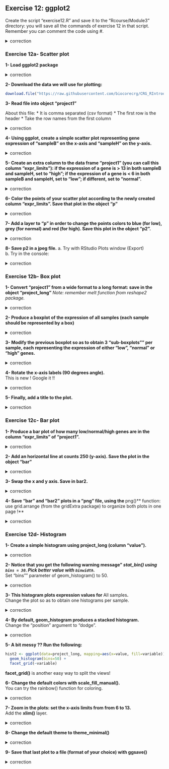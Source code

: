 ## Exercise 12: ggplot2

Create the script "exercise12.R" and save it to the "Rcourse/Module3" directory: you will save all the commands of exercise 12 in that script.
<br>Remember you can comment the code using #.


<details>
<summary>
correction
</summary>

```r
getwd()
setwd("~/Rcourse/Module3")
```

</details>

### Exercise 12a- Scatter plot

**1- Load ggplot2 package**

<details>
<summary>
correction
</summary>

```r
library(ggplot2)
```

</details>

**2- Download the data we will use for plotting:**

```r
download.file("https://raw.githubusercontent.com/biocorecrg/CRG_RIntroduction/master/ex12_normalized_intensities.csv", "ex12_normalized_intensities.csv", method="curl")
```

**3- Read file into object "project1"**

About this file:
* It is comma separated (csv format)
* The first row is the header
* Take the row names from the first column

<details>
<summary>
correction
</summary>

```r
project1 <- read.table("ex12_normalized_intensities.csv", 
  sep=",", 
  header=TRUE, 
  row.names = 1)
```

</details>

**4- Using ggplot, create a simple scatter plot representing gene expression of "sampleB" on the x-axis and "sampleH" on the y-axis.**

<details>
<summary>
correction
</summary>

```r
ggplot(data=project1, mapping=aes(x=sampleB, y=sampleH)) + 
  geom_point()
```

</details>

**5- Create an extra column to the data frame "project1" (you can call this column "expr_limits"): if the expression of a gene is > 13 in both sampleB and sampleH, set to "high"; if the expression of a gene is < 6 in both sampleB and sampleH, set to "low"; if different, set to "normal".**

<details>
<summary>
correction
</summary>

```r
# Initialize all values to "normal"
project1$expr_limits <- "normal"
# "high" if project1$sampleB > 13 and project1$sampleH > 13
project1$expr_limits[project1$sampleB > 13 & project1$sampleH > 13] <- "high"
# "low" if project1$sampleB < 6 and project1$sampleH < 6
project1$expr_limits[project1$sampleB < 6 & project1$sampleH < 6] <- "low"
```

</details>

**6- Color the points of your scatter plot according to the newly created column "expr_limits". Save that plot in the object "p"**

<details>
<summary>
correction
</summary>

```r
p <- ggplot(data=project1, mapping=aes(x=sampleB, y=sampleH, color=expr_limits)) + 
  geom_point()
```

</details>
  
**7- Add a layer to "p" in order to change the points colors to blue (for low), grey (for normal) and red (for high). Save this plot in the object "p2".**

<details>
<summary>
correction
</summary>

```r
p2 <- p + scale_color_manual(values=c("red", "blue", "grey"))
```

</details>


**8- Save p2 in a jpeg file.**
a. Try with RStudio Plots window (Export)<br>
b. Try  in the console:<br>

<details>
<summary>
correction
</summary>

```r
jpeg("myscatterggplot.jpg")
  p2
dev.off()
```

</details>

### Exercise 12b- Box plot

**1- Convert "project1" from a wide format to a long format: save in the object "project_long"**
*Note: remember melt function from reshape2 package.*

<details>
<summary>
correction
</summary>

```r
library(reshape2)
project_long <- melt(data=project1)
```

</details>

**2- Produce a boxplot of the expression of all samples (each sample should be represented by a box)**

<details>
<summary>
correction
</summary>

```r
ggplot(data=project_long, mapping=aes(x=variable, y=value)) + 
  geom_boxplot()
```

</details>

**3- Modify the previous boxplot so as to obtain 3 "sub-boxplots"" per sample, each representing the expression of either "low", "normal" or "high" genes.**

<details>
<summary>
correction
</summary>

```r
ggplot(data=project_long, mapping=aes(x=variable, y=value, color=expr_limits)) + 
  geom_boxplot()
```

</details>

**4- Rotate the x-axis labels (90 degrees angle).**
<br>
This is new ! Google it !!

<details>
<summary>
correction
</summary>

```r
ggplot(data=project_long, mapping=aes(x=variable, y=value, color=expr_limits)) + 
  geom_boxplot() + 
  theme(axis.text.x = element_text(angle = 90))
```

</details>

**5- Finally, add a title to the plot.**

<details>
<summary>
correction
</summary>

```r
ggplot(data=project_long, mapping=aes(x=variable, y=value, color=expr_limits)) + 
  geom_boxplot() + 
  theme(axis.text.x = element_text(angle = 90)) +
  ggtitle("My boxplots")
```

</details>


### Exercise 12c- Bar plot

**1- Produce a bar plot of how many low/normal/high genes are in the column "expr_limits" of "project1".**

<details>
<summary>
correction
</summary>

```r
ggplot(data=project1, mapping=aes(x=expr_limits)) + 
  geom_bar()
```

</details>

**2- Add an horizontal line at counts 250 (y-axis). Save the plot in the object "bar"**

<details>
<summary>
correction
</summary>

```r
bar <- ggplot(data=project1, mapping=aes(x=expr_limits)) + 
  geom_bar() + 
  geom_hline(yintercept=250)
```

</details>

**3- Swap the x and y axis. Save in bar2.**

<details>
<summary>
correction
</summary>

```r
bar2 <- bar + coord_flip()
```

</details>

**4- Save "bar" and "bar2" plots in a "png" file, using the **png()** function: use grid.arrange (from the gridExtra package) to organize both plots in one page !**

<details>
<summary>
correction
</summary>

```r
png("mybarplots.png", width=1000)
grid.arrange(bar, bar2, nrow=1, ncol=2)
dev.off()
```

</details>


### Exercise 12d- Histogram

**1- Create a simple histogram using project_long (column "value").**

<details>
<summary>
correction
</summary>

```r
ggplot(data=project_long, mapping=aes(x=value)) + 
  geom_histogram()
```

</details>

**2- Notice that you get the following warning message" *stat_bin() using `bins = 30`. Pick better value with `binwidth`.***<br>
Set "bins"" parameter of geom_histogram() to 50.

<details>
<summary>
correction
</summary>

```r
ggplot(data=project_long, mapping=aes(x=value)) + 
  geom_histogram(bins=50)
```

</details>

**3- This histogram plots expression values for **All samples**.**
<br>
Change the plot so as to obtain one histograms per sample.

<details>
<summary>
correction
</summary>

```r
ggplot(data=project_long, mapping=aes(x=value, fill=variable)) + 
  geom_histogram(bins=50)
```

</details>

**4- By default, geom_histogram produces a stacked histogram.**
<br>
Change the "position" argument to "dodge".

<details>
<summary>
correction
</summary>

```r
hist1 <- ggplot(data=project_long, mapping=aes(x=value, fill=variable)) + 
  geom_histogram(position="dodge")
```
  
</details>

**5- A bit messy ?? Run the following:**

```r
hist2 <- ggplot(data=project_long, mapping=aes(x=value, fill=variable)) + 
  geom_histogram(bins=50) + 
  facet_grid(~variable)
```

**facet_grid()** is another easy way to split the views!

**6- Change the default colors with scale_fill_manual().**
<br>
You can try the rainbow() function for coloring.

<details>
<summary>
correction
</summary>

```r
hist3 <- hist2 + scale_fill_manual(values=rainbow(8))
```

</details>

**7- Zoom in the plots: set the x-axis limits from from 6 to 13.**
<br>
Add the **xlim()** layer.

<details>
<summary>
correction
</summary>

```r
hist4 <- hist3 + xlim(6, 13)
```

</details>

**8- Change the default theme to theme_minimal()**

<details>
<summary>
correction
</summary>

```r
hist5 <- hist4 + theme_minimal()
```

</details>

**9- Save that last plot to a file (format of your choice) with ggsave()**

<details>
<summary>
correction
</summary>

```r
ggsave(filename="myhistograms.png", plot=hist5, device="png", width=20)
```

</details>
